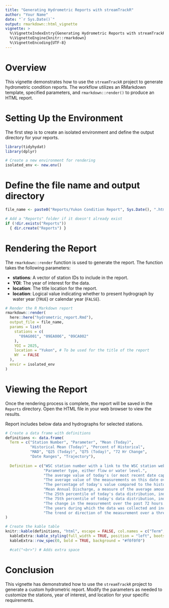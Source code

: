 ```yaml
---
title: "Generating Hydrometric Reports with streamTrackR"
author: "Your Name"
date: "`r Sys.Date()`"
output: rmarkdown::html_vignette
vignette: >
  %\VignetteIndexEntry{Generating Hydrometric Reports with streamTrackR}
  %\VignetteEngine{knitr::rmarkdown}
  %\VignetteEncoding{UTF-8}
---
```


# Overview

This vignette demonstrates how to use the `streamTrackR` project to generate hydrometric condition reports. The workflow utilizes an RMarkdown template, specified parameters, and `rmarkdown::render()` to produce an HTML report.

# Setting Up the Environment

The first step is to create an isolated environment and define the output directory for your reports.

```r

library(tidyhydat)
library(dplyr)

# Create a new environment for rendering 
isolated_env <- new.env()

```
# Define the file name and output directory

```r

file_name <- paste0("Reports/Yukon Condition Report", Sys.Date(), ".html")

# Add a "Reports" folder if it doesn't already exist
if (!dir.exists("Reports")) 
  { dir.create("Reports") }

```
# Rendering the Report

The `rmarkdown::render` function is used to generate the report. The function takes the following parameters:

- **stations**: A vector of station IDs to include in the report.
- **YOI**: The year of interest for the data.
- **location**: The title location for the report.
- **location**: Logical value indicating whether to present hydrograph by water year (`TRUE`) or calendar year (`FALSE`).

```r
# Render the R Markdown report
rmarkdown::render(
  here::here("hydrometric_report.Rmd"),
  output_file = file_name,
  params = list(
    stations = c(
      "09AG001", "09EA006", "09CA002"
    ),
    YOI = 2025,
    location = "Yukon", # To be used for the title of the report
    WY  = FALSE
  ),
  envir = isolated_env
)
```

# Viewing the Report

Once the rendering process is complete, the report will be saved in the `Reports` directory. Open the HTML file in your web browser to view the results.

Report includes below data and hydrographs for selected stations. 


```r

# Create a data frame with definitions
definitions <- data.frame(
  Term = c("Station Number", "Parameter", "Mean (Today)",
           "Historical Mean (Today)", "Percent of Historical",
           "MAD", "Q25 (Today)", "Q75 (Today)", "72 Hr Change",
           "Date Ranges", "Trajectory"),
  
  Definition = c("WSC station number with a link to the WSC station website.", 
                 "Parameter type, either flow or water level.",
                 "The average value of today's (or most recent date captured) measurements. Green symbology indicates the value is between Q25-Q75. Red indicates the value is out of this range.",
                 "The average value of the measurements on this date over the historical period.",
                 "The percentage of today's value compared to the historical average.",
                 "Mean Annual Discharge, a measure of the average amount of discharge through a river or stream over the course of a year.",
                 "The 25th percentile of today's data distribution, indicating that 25% of the data points are below this value.",
                 "The 75th percentile of today's data distribution, indicating that 75% of the data points are below this value.",
                 "The change in the measurement over the past 72 hours.",
                 "The years during which the data was collected and included in analysis.",
                 "The trend or direction of the measurement over a three day period.")
)

# Create the kable table
knitr::kable(definitions, "html", escape = FALSE, col.names = c("Term", "Definition")) %>%
  kableExtra::kable_styling(full_width = TRUE, position = "left", bootstrap_options = "condensed") %>%
  kableExtra::row_spec(0, bold = TRUE, background = "#f0f0f0")

  #cat("<br>") # Adds extra space

```

# Conclusion

This vignette has demonstrated how to use the `streamTrackR` project to generate a custom hydrometric report. Modify the parameters as needed to customize the stations, year of interest, and location for your specific requirements.
